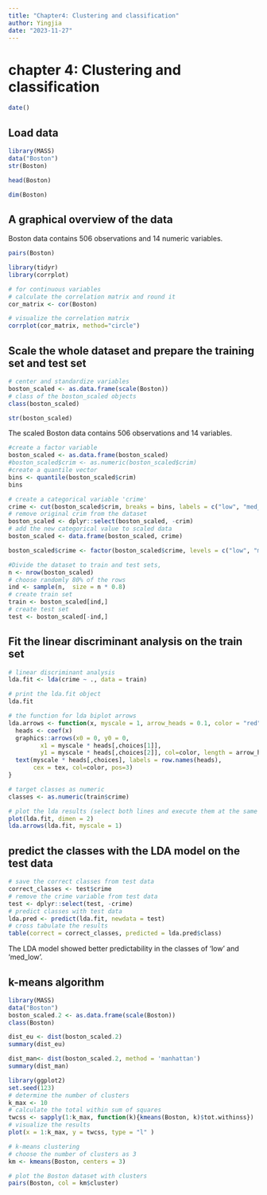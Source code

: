 ```yaml
---
title: "Chapter4: Clustering and classification"
author: Yingjia
date: "2023-11-27"
---
```


# chapter 4: Clustering and classification


```r
date()
```

## Load data

```r
library(MASS)
data("Boston")
str(Boston)
```
```r

head(Boston)

```

```r
dim(Boston)
```

## A graphical overview of the data

Boston data contains 506 observations and 14 numeric variables.

```r
pairs(Boston)
```
```r
library(tidyr)
library(corrplot)

# for continuous variables
# calculate the correlation matrix and round it
cor_matrix <- cor(Boston) 

# visualize the correlation matrix
corrplot(cor_matrix, method="circle")
```

## Scale the whole dataset and prepare the training set and test set

```r
# center and standardize variables
boston_scaled <- as.data.frame(scale(Boston))
# class of the boston_scaled objects
class(boston_scaled)
```

```r
str(boston_scaled)
```

The scaled Boston data contains 506 observations and 14 variables.
```r
#create a factor variable
boston_scaled <- as.data.frame(boston_scaled)
#boston_scaled$crim <- as.numeric(boston_scaled$crim)
#create a quantile vector
bins <- quantile(boston_scaled$crim)
bins
```

```r
# create a categorical variable 'crime'
crime <- cut(boston_scaled$crim, breaks = bins, labels = c("low", "med_low", "med_high", "high"), include.lowest = TRUE)
# remove original crim from the dataset
boston_scaled <- dplyr::select(boston_scaled, -crim)
# add the new categorical value to scaled data
boston_scaled <- data.frame(boston_scaled, crime)
```

```r
boston_scaled$crime <- factor(boston_scaled$crime, levels = c("low", "med_low", "med_high", "high"))
```

```r
#Divide the dataset to train and test sets,
n <- nrow(boston_scaled)
# choose randomly 80% of the rows
ind <- sample(n,  size = n * 0.8)
# create train set
train <- boston_scaled[ind,]
# create test set 
test <- boston_scaled[-ind,]

```

## Fit the linear discriminant analysis on the train set
```r
# linear discriminant analysis
lda.fit <- lda(crime ~ ., data = train)

# print the lda.fit object
lda.fit
```

```r
# the function for lda biplot arrows
lda.arrows <- function(x, myscale = 1, arrow_heads = 0.1, color = "red", tex = 0.75, choices = c(1,2)){
  heads <- coef(x)
  graphics::arrows(x0 = 0, y0 = 0, 
         x1 = myscale * heads[,choices[1]], 
         y1 = myscale * heads[,choices[2]], col=color, length = arrow_heads)
  text(myscale * heads[,choices], labels = row.names(heads), 
       cex = tex, col=color, pos=3)
}
```

```r
# target classes as numeric
classes <- as.numeric(train$crime)

# plot the lda results (select both lines and execute them at the same time!)
plot(lda.fit, dimen = 2)
lda.arrows(lda.fit, myscale = 1)
```

## predict the classes with the LDA model on the test data
```r
# save the correct classes from test data
correct_classes <- test$crime
# remove the crime variable from test data
test <- dplyr::select(test, -crime)
# predict classes with test data
lda.pred <- predict(lda.fit, newdata = test)
# cross tabulate the results
table(correct = correct_classes, predicted = lda.pred$class)
```


The LDA model showed better predictability in the classes of 'low' and 'med_low'.


## k-means algorithm

```r
library(MASS)
data("Boston")
boston_scaled.2 <- as.data.frame(scale(Boston))
class(Boston)
```
```r
dist_eu <- dist(boston_scaled.2)
summary(dist_eu)
```

```r
dist_man<- dist(boston_scaled.2, method = 'manhattan')
summary(dist_man)
```

```r
library(ggplot2)
set.seed(123)
# determine the number of clusters
k_max <- 10
# calculate the total within sum of squares
twcss <- sapply(1:k_max, function(k){kmeans(Boston, k)$tot.withinss})
# visualize the results
plot(x = 1:k_max, y = twcss, type = "l" )
```

```r
# k-means clustering
# choose the number of clusters as 3
km <- kmeans(Boston, centers = 3)

# plot the Boston dataset with clusters
pairs(Boston, col = km$cluster)
```

